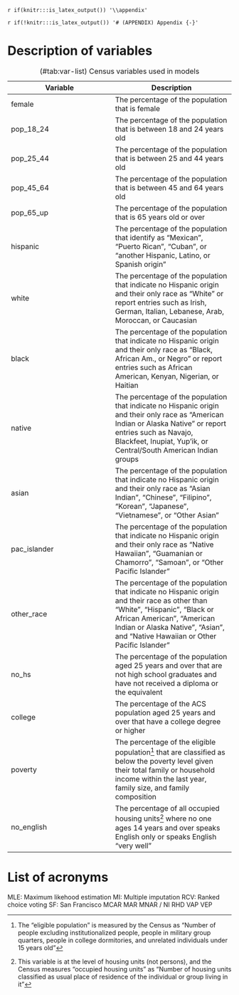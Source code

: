 `r if(knitr:::is_latex_output()) '\\appendix'`

`r if(!knitr:::is_latex_output()) '# (APPENDIX) Appendix {-}'` 

<!--
If you feel it necessary to include an appendix, it goes here.
-->


# Description of variables {#appendix}

| Variable | Description |
|---------------------|------------------------|
| female  | The percentage of the population that is female |
| pop_18_24 | The percentage of the population that is between 18 and 24 years old |
| pop_25_44 | The percentage of the population that is between 25 and 44 years old |
| pop_45_64 | The percentage of the population that is between 45 and 64 years old |
| pop_65_up | The percentage of the population that is 65 years old or over |
| hispanic | The percentage of the population that identify as "Mexican", "Puerto Rican", "Cuban", or "another Hispanic, Latino, or Spanish origin" |
| white | The percentage of the population that indicate no Hispanic origin and their only race as "White" or report entries such as Irish, German, Italian, Lebanese, Arab, Moroccan, or Caucasian |
| black | The percentage of the population that indicate no Hispanic origin and their only race as "Black, African Am., or Negro" or report entries such as African American, Kenyan, Nigerian, or Haitian |
| native | The percentage of the population that indicate no Hispanic origin and their only race as "American Indian or Alaska Native" or report entries such as Navajo, Blackfeet, Inupiat, Yup'ik, or Central/South American Indian groups |
| asian |The percentage of the population that indicate no Hispanic origin and their only race as "Asian Indian", "Chinese", "Filipino", "Korean", "Japanese", "Vietnamese", or "Other Asian" |
| pac_islander | The percentage of the population that indicate no Hispanic origin and their only race as "Native Hawaiian", "Guamanian or Chamorro", "Samoan", or "Other Pacific Islander" |
| other_race | The percentage of the population that indicate no Hispanic origin and their race as other than "White", "Hispanic", "Black or African American", "American Indian or Alaska Native", "Asian", and "Native Hawaiian or Other Pacific Islander" |
| no_hs | The percentage of the population aged 25 years and over that are not high school graduates and have not received a diploma or the equivalent |
| college | The percentage of the ACS population aged 25 years and over that have a college degree or higher |
| poverty | The percentage of the eligible population^[The "eligible population" is measured by the Census as "Number of people excluding institutionalized people, people in military group quarters, people in college dormitories, and unrelated individuals under 15 years old"] that are classified as below the poverty level given their total family or household income within the last year, family size, and family composition |
| no_english | The percentage of all occupied housing units^[This variable is at the level of housing units (not persons), and the Census measures "occupied housing units" as "Number of housing units classified as usual place of residence of the individual or group living in it"] where no one ages 14 years and over speaks English only or speaks English "very well" |

Table: (\#tab:var-list) Census variables used in models

# List of acronyms {#appendix-2}

MLE: Maximum likehood estimation
MI: Multiple imputation
RCV: Ranked choice voting
SF: San Francisco
MCAR
MAR
MNAR / NI
RHD
VAP
VEP
